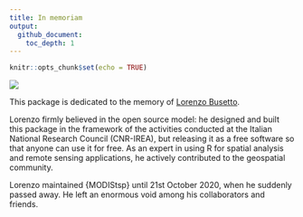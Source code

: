 ```yaml
---
title: In memoriam
output: 
  github_document:
    toc_depth: 1
---
```


```r
knitr::opts_chunk$set(echo = TRUE)
```

<div style='display: block; margin: auto;'>
<img src='https://s.gravatar.com/avatar/6f1e3990eec2eb3b4f8a1233b8098c4c?s=500'>
</div>

This package is dedicated to the memory of
<a href="https://lbusett.netlify.app/" target="_blank">Lorenzo Busetto</a>.

Lorenzo firmly believed in the open source model: he designed and built
this package in the framework of the activities conducted at the 
Italian National Research Council (CNR-IREA), but releasing it as a free software 
so that anyone can use it for free.
As an expert in using R for spatial analysis and remote sensing applications, 
he actively contributed to the geospatial community.

Lorenzo maintained {MODIStsp} until 21st October 2020, when he suddenly
passed away.
He left an enormous void among his collaborators and friends.

